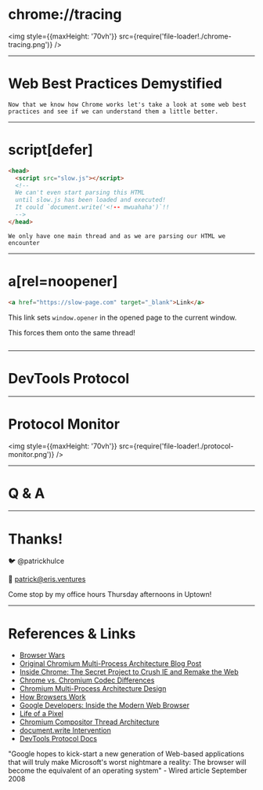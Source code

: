 
# chrome://tracing

<img style={{maxHeight: '70vh'}} src={require('file-loader!./chrome-tracing.png')} />

---


# Web Best Practices Demystified

```notes
Now that we know how Chrome works let's take a look at some web best practices and see if we can understand them a little better.
```

---

# script[defer]

```html
<head>
  <script src="slow.js"></script>
  <!--
  We can't even start parsing this HTML
  until slow.js has been loaded and executed!
  It could `document.write('<!-- mwuahaha')`!!
  -->
</head>
```

```notes
We only have one main thread and as we are parsing our HTML we encounter
```

---

# a[rel=noopener]

```html
<a href="https://slow-page.com" target="_blank">Link</a>
```

This link sets `window.opener` in the opened page to the current window.

This forces them onto the same thread!

```notes

```

---


# DevTools Protocol

---

# Protocol Monitor

<img style={{maxHeight: '70vh'}} src={require('file-loader!./protocol-monitor.png')} />

---


# Q & A

---

# Thanks!

🐦 @patrickhulce

📧 patrick@eris.ventures

Come stop by my office hours Thursday afternoons in Uptown!

---

# References & Links

- [Browser Wars](https://en.wikipedia.org/wiki/Browser_wars)
- [Original Chromium Multi-Process Architecture Blog Post](https://blog.chromium.org/2008/09/multi-process-architecture.html)
- [Inside Chrome: The Secret Project to Crush IE and Remake the Web](https://www.wired.com/2008/09/mf-chrome/)
- [Chrome vs. Chromium Codec Differences](https://www.chromium.org/audio-video)
- [Chromium Multi-Process Architecture Design](https://www.chromium.org/developers/design-documents/multi-process-architecture)
- [How Browsers Work](https://www.html5rocks.com/en/tutorials/internals/howbrowserswork/)
- [Google Developers: Inside the Modern Web Browser](https://developers.google.com/web/updates/2018/09/inside-browser-part1)
- [Life of a Pixel](https://docs.google.com/presentation/d/1boPxbgNrTU0ddsc144rcXayGA_WF53k96imRH8Mp34Y/edit#slide=id.p)
- [Chromium Compositor Thread Architecture](https://dev.chromium.org/developers/design-documents/compositor-thread-architecture)
- [document.write Intervention](https://developers.google.com/web/updates/2016/08/removing-document-write)
- [DevTools Protocol Docs](https://chromedevtools.github.io/devtools-protocol/)

"Google hopes to kick-start a new generation of Web-based applications that will truly make Microsoft's worst nightmare a reality: The browser will become the equivalent of an operating system" - Wired article September 2008
